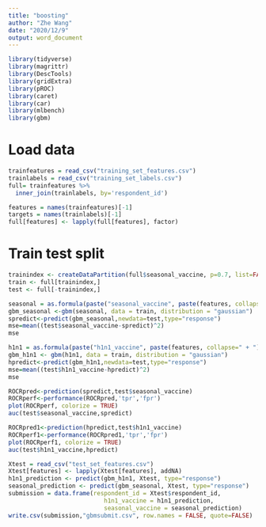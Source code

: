 ```yaml
---
title: "boosting"
author: "Zhe Wang"
date: "2020/12/9"
output: word_document
---
```


```r
library(tidyverse)
library(magrittr)
library(DescTools)
library(gridExtra)
library(pROC)
library(caret)
library(car)
library(mlbench)
library(gbm)
```

# Load data
```r
trainfeatures = read_csv("training_set_features.csv")
trainlabels = read_csv("training_set_labels.csv")
full= trainfeatures %>% 
  inner_join(trainlabels, by='respondent_id')

features = names(trainfeatures)[-1]
targets = names(trainlabels)[-1]
full[features] <- lapply(full[features], factor) 
```
# Train test split
```r
trainindex <- createDataPartition(full$seasonal_vaccine, p=0.7, list=FALSE)
train <- full[trainindex,]
test <- full[-trainindex,]
```

```r
seasonal = as.formula(paste("seasonal_vaccine", paste(features, collapse=" + "), sep=" ~ "))
gbm_seasonal <-gbm(seasonal, data = train, distribution = "gaussian")
spredict<-predict(gbm_seasonal,newdata=test,type="response")
mse=mean((test$seasonal_vaccine-spredict)^2)
mse
```
```r
h1n1 = as.formula(paste("h1n1_vaccine", paste(features, collapse=" + "), sep=" ~ "))
gbm_h1n1 <- gbm(h1n1, data = train, distribution = "gaussian")
hpredict<-predict(gbm_h1n1,newdata=test,type="response")
mse=mean((test$h1n1_vaccine-hpredict)^2)
mse
```

```r
ROCRpred<-prediction(spredict,test$seasonal_vaccine)
ROCRperf<-performance(ROCRpred,'tpr','fpr')
plot(ROCRperf, colorize = TRUE)
auc(test$seasonal_vaccine,spredict)
```

```r
ROCRpred1<-prediction(hpredict,test$h1n1_vaccine)
ROCRperf1<-performance(ROCRpred1,'tpr','fpr')
plot(ROCRperf1, colorize = TRUE)
auc(test$h1n1_vaccine,hpredict)
```

```r
Xtest = read_csv("test_set_features.csv")
Xtest[features] <- lapply(Xtest[features], addNA)
h1n1_prediction <- predict(gbm_h1n1, Xtest, type="response")
seasonal_prediction <- predict(gbm_seasonal, Xtest, type="response")
submission = data.frame(respondent_id = Xtest$respondent_id,
                           h1n1_vaccine = h1n1_prediction,
                           seasonal_vaccine = seasonal_prediction)
write.csv(submission,"gbmsubmit.csv", row.names = FALSE, quote=FALSE)
```